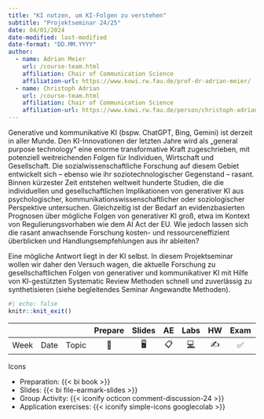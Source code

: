```yaml
---
title: "KI nutzen, um KI-Folgen zu verstehen"
subtitle: "Projektseminar 24/25"
date: 04/01/2024
date-modified: last-modified
date-format: "DD.MM.YYYY"
author: 
  - name: Adrian Meier 
    url: /course-team.html
    affiliation: Chair of Communication Science
    affiliation-url: https://www.kowi.rw.fau.de/prof-dr-adrian-meier/
  - name: Christoph Adrian 
    url: /course-team.html
    affiliation: Chair of Communication Science
    affiliation-url: https://www.kowi.rw.fau.de/person/christoph-adrian/
---
```


Generative und kommunikative KI (bspw. ChatGPT, Bing, Gemini) ist derzeit in aller Munde. Den KI-Innovationen der letzten Jahre wird als „general purpose technology“ eine enorme transformative Kraft zugeschrieben, mit potenziell weitreichenden Folgen für Individuen, Wirtschaft und Gesellschaft. Die sozialwissenschaftliche Forschung auf diesem Gebiet entwickelt sich – ebenso wie ihr soziotechnologischer Gegenstand – rasant. Binnen kürzester Zeit entstehen weltweit hunderte Studien, die die individuellen und gesellschaftlichen Implikationen von generativer KI aus psychologischer, kommunikationswissenschaftlicher oder soziologischer Perspektive untersuchen. Gleichzeitig ist der Bedarf an evidenzbasierten Prognosen über mögliche Folgen von generativer KI groß, etwa im Kontext von Regulierungsvorhaben wie dem AI Act der EU. Wie jedoch lassen sich die rasant anwachsende Forschung kosten- und ressourceneffizient überblicken und Handlungsempfehlungen aus ihr ableiten?

Eine mögliche Antwort liegt in der KI selbst. In diesem Projektseminar wollen wir daher den Versuch wagen, die aktuelle Forschung zu gesellschaftlichen Folgen von generativer und kommunikativer KI mit Hilfe von KI-gestützten Systematic Review Methoden schnell und zuverlässig zu synthetisieren (siehe begleitendes Seminar Angewandte Methoden).

```r
#| echo: false
knitr::knit_exit()
```

|      |      |       | Prepare | Slides | AE  |                                                    Labs                                                    | HW  | Exam | Project |
|--------|--------|--------|:------:|:------:|:------:|:------:|:------:|:------:|:------:|
| Week | Date | Topic |   📖    |   🖥️   | 📋  | [💻](https://sakai.duke.edu/samigo-app/servlet/Login?id=6fa7ebf3-01af-42a6-91ba-3e813d3901221641094171786) | ✍️  |  ✅  |   📂    |

Icons

-   Preparation: {{< bi book >}}
-   Slides: {{< bi file-earmark-slides >}}
-   Group Activity: {{< iconify octicon comment-discussion-24 >}}
-   Application exercises: {{< iconify simple-icons googlecolab >}}